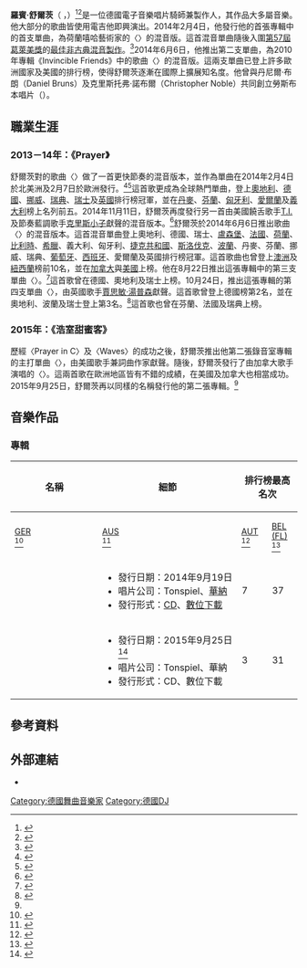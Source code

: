 {{noteTA
|G1=Show
|G2=Music
}}
{{Infobox musical artist
| name            = 羅賓·舒爾茨<br>Robin Schulz
| image           = Robin Schulz 02.jpg
| caption         = 2014年的舒爾茨
| background      = non_vocal_instrumentalist
| birth_name      = 
| alias           = 
| birth_date      = {{birth date and age|1987|4|28|df=yes}}
| years_active    = 2007年至今
| birth_place     = {{DEU}}[[下萨克森|下萨克森]][[奧斯納布呂克|奧斯納布呂克]]
| instrument      ={{flatlist|
* [[Ableton_Live|Ableton Live]]
}}  
| genre           = {{flatlist|
* {{le|深沈浩室|Deep house}}
* {{le|熱帶浩室|Tropical house}}<ref>{{cite web |url=http://www.gq.com/story/like-it-or-not-kygos-tropical-house-is-the-sound-of-the-summer |title=Like it or Not, Kygo's Tropical House is the Sound of the Summer|website=gq.com|publisher=[[GQ|GQ]]|first=Stelios|last=Phili|date=2015-04-01|accessdate=2015-10-02}}</ref>
}}
| occupation      = {{flatlist|
* 製作人
* 音樂家
* 唱片騎師
}}
| label           = {{flatlist|
* Tonspiel
* [[華納音樂集團|華納]]
}}
| associated_acts = {{flatlist|
* {{le|Mr Probz|Mr Probz}}
* [[潔絲敏·湯普森|潔絲敏·湯普森]]
* {{le|Lilly Wood and the Prick|Lilly Wood and the Prick}}
* {{le|弗朗西斯·耶茨|Francesco Yates}}
* {{le|伊西·尤伯|Ilsey Juber|伊西}}
* [[阿肯|阿肯]]
}}
| website         = {{URL|robin-schulz.com}}
}}

'''羅賓·舒爾茨'''（{{lang-de|'''Robin Schulz'''}} {{IPA-de|ʁobɪn ʃʊlts}}，{{bd|1987年|4月28日}}）<ref>{{cite web|url=http://www.residentadvisor.net/dj/robinschulz/biography |title=Robin Schulz: Biography|website=residentadvisor.net|publisher=Resident Advisor|accessdate=2015-10-02}}</ref><ref>{{cite web|url=https://twitter.com/robin37987/status/328459601337004032 |title=Twitter / robin37987: heute zu...|website= Twitter|publisher=Robin Schulz|date=2013-04-28|accessdate=2015-10-02}}</ref>是一位德國電子音樂唱片騎師兼製作人，其作品大多屬{{le|熱帶浩室|Tropical house}}音樂。他大部分的歌曲皆使用電吉他即興演出。2014年2月4日，他發行他的首張專輯中的首支單曲，為荷蘭嘻哈藝術家{{le|Mr Probz|Mr Probz}}的〈{{le|Waves (Mr Probz歌曲)|Waves (Mr Probz song)|Waves}}〉的混音版。這首混音單曲隨後入圍[[第57屆葛萊美獎|第57屆葛萊美獎]]的[[第57届格莱美奖#最佳非古典混音制作|最佳非古典混音製作]]。<ref>{{cite web|url=http://www.grammy.com/nominees?genre=30 |title=70. Best Remixed Recording, Non-Classical |accessdate=2015-02-19 |publisher=The Recording Academy |archiveurl=https://web.archive.org/web/20150210090016/http://www.grammy.com/nominees?genre=30 |archivedate=2015-02-10 |website=Grammy.org |deadurl=yes }}</ref>2014年6月6日，他推出第二支單曲，為{{le|Lilly Wood and the Prick|Lilly Wood and the Prick}}2010年專輯《Invincible Friends》中的歌曲〈{{le|Prayer in C|Prayer in C}}〉的混音版。這兩支單曲已登上許多歐洲國家及美國的排行榜，使得舒爾茨逐漸在國際上擴展知名度。他曾與丹尼爾·布朗（Daniel Bruns）及克里斯托弗·諾布爾（Christopher Noble）共同創立勞斯布本唱片（{{lang|de|Lausbuben Records}}）。

== 職業生涯 ==
===2013－14年：《Prayer》===
{{rellink|extraclasses=boilerplate seealso noprint|主條目：{{link-en|Prayer (羅賓·舒爾茨專輯)|Prayer (Robin Schulz album)}}}}
舒爾茨對{{le|Mr Probz|Mr Probz}}的歌曲〈{{le|Waves (Mr Probz歌曲)|Waves (Mr Probz song)|Waves}}〉做了一首更快節奏的混音版本，並作為單曲在2014年2月4日於北美洲及2月7日於歐洲發行。<ref>{{cite web |url=https://itunes.apple.com/us/album/waves-robin-schulz-radio-edit/id799801416 |title=Waves (Robin Schulz Radio Edit) – Single by Mr. Probz |work={{noitalic|[[iTunes_Store|iTunes Store]]}} |location=United States |publisher=[[Apple_Inc.|Apple]] |accessdate=2014-08-23}}</ref><ref>{{cite web |url=https://itunes.apple.com/gb/album/waves-robin-schulz-radio-edit/id791551773 |title=Waves (Robin Schulz Radio Edit) – Single by Mr. Probz |work={{noitalic|[[iTunes_Store|iTunes Store]]}} |location=United Kingdom |publisher=[[Apple_Inc.|Apple]] |accessdate=2014-08-23}}</ref>這首歌更成為全球熱門單曲，登上[[奧地利|奧地利]]、[[德國|德國]]、[[挪威|挪威]]、[[瑞典|瑞典]]、[[瑞士|瑞士]]及[[英國|英國]]排行榜冠軍，並在[[丹麥|丹麥]]、[[芬蘭|芬蘭]]、[[匈牙利|匈牙利]]、[[愛爾蘭|愛爾蘭]]及[[義大利|義大利]]榜上名列前五。2014年11月11日，舒爾茨再度發行另一首由美國饒舌歌手[[T.I.|T.I.]]及節奏藍調歌手[[克里斯小子|克里斯小子]]獻聲的混音版本。<ref name="Remix2DigitalSingle">{{cite web |url=https://itunes.apple.com/us/album/waves-feat.-chris-brown-t.i./id940232504 |title=Waves (feat. Chris Brown & T.I.) [Robin Schulz Remix] – Single by Mr. Probz |work={{noitalic|[[iTunes_Store|iTunes Store]]}} |location=United States |publisher=[[Apple_Inc.|Apple]] |accessdate=2014-11-15}}</ref>舒爾茨於2014年6月6日推出{{le|Lilly Wood and the Prick|Lilly Wood and the Prick}}歌曲〈{{le|Prayer in C|Prayer in C}}〉的混音版本。這首混音單曲登上奧地利、德國、瑞士、[[盧森堡|盧森堡]]、[[法國|法國]]、[[荷蘭|荷蘭]]、[[比利時|比利時]]、[[希臘|希臘]]、義大利、匈牙利、[[捷克共和國|捷克共和國]]、[[斯洛伐克|斯洛伐克]]、[[波蘭|波蘭]]、丹麥、芬蘭、挪威、瑞典、[[葡萄牙|葡萄牙]]、[[西班牙|西班牙]]、愛爾蘭及英國排行榜冠軍。這首歌曲也曾登上[[澳洲|澳洲]]及[[紐西蘭|紐西蘭]]榜前10名，並在[[加拿大|加拿大]]與[[美國|美國]]上榜。他在8月22日推出這張專輯中的第三支單曲〈{{le|Willst Du|Willst Du}}〉。<ref>{{cite web |url=https://www.youtube.com/watch?v=mNNfZuIA1GQ|title=Robin Schulz & Alligatoah - Willst Du (Offical Video) |work=[[YouTube|YouTube]]|publisher=Robin Schulz|accessdate=2014-08-23}}</ref>這首歌曾在德國、奧地利及瑞士上榜。10月24日，推出這張專輯的第四支單曲〈{{le|Sun Goes Down (羅賓·舒爾茨歌曲)|Sun Goes Down (Robin Schulz song)|Sun Goes Down}}〉，由英國歌手[[賈思敏·湯普森|賈思敏·湯普森]]獻聲。這首歌曾登上德國榜第2名，並在奧地利、波蘭及瑞士登上第3名。<ref>{{cite web|url=http://bestsellery.zpav.pl/airplays/top/archiwum.php?year=2015&idlisty=1513#title|title=ZPAV :: Bestsellery i wyróżnienia - AirPlays - Top - 27.12. - 02.01.2015|work=ZPAV|date=2015-01-02|accessdate=2015-02-04|language=pl}}</ref>這首歌也曾在芬蘭、法國及瑞典上榜。

=== 2015年：《浩室甜蜜客》 ===
{{rellink|extraclasses=boilerplate seealso noprint|主條目：{{link-en|浩室甜蜜客|Sugar (Robin Schulz album)}}}}
歷經〈Prayer in C〉及〈Waves〉的成功之後，舒爾茨推出他第二張錄音室專輯的主打單曲〈{{Le|Headlights (羅賓·舒爾茨歌曲)|Headlights (Robin Schulz song)|Headlights}}〉，由美國歌手兼詞曲作家{{le|伊西·尤伯|Ilsey Juber|伊西}}獻聲。隨後，舒爾茨發行了由加拿大歌手{{le|弗朗西斯·耶茨|Francesco Yates}}演唱的〈{{Le|Sugar (羅賓·舒爾茨歌曲)|Sugar (Robin Schulz song)|Sugar}}〉。這兩首歌在歐洲地區皆有不錯的成績，在美國及加拿大也相當成功。2015年9月25日，舒爾茨再以同樣的名稱發行他的第二張專輯。<ref name=":0" />

==音樂作品==

===專輯===
{| class="wikitable plainrowheaders" style="text-align:center;" border="1"
|-
! rowspan="2" scope="col" style="width:12em;" | 名稱
! rowspan="2" scope="col" style="width:18em;" | 細節
! colspan="10" scope="col" | 排行榜最高名次
! rowspan="2" scope="col" style="width:12em;" | [[音樂唱片銷售認證列表|認證]]
|-
! scope="col" style="width:3em;font-size:90%;" | [[GfK娱乐榜|GER]]<br /><ref name="GER">{{cite web | title=Robin Schulz | url=http://www.officialcharts.de/suche.asp?search=Robin+Schulz&x=7&y=7&country=de | work={{noitalic|musicline.de}} | publisher=GfK Entertainment | accessdate=2015-01-02 | language=de}}</ref>
! scope="col" style="width:3em;font-size:90%;" | [[澳大利亞唱片業協會榜|AUS]]<br><ref name="AUS">{{cite web|url=http://australian-charts.com/showinterpret.asp?interpret=Robin+Schulz|title= Discography Robin Schulz | publisher=Hung Medien | work={{noitalic|australian-charts.com}}}}</ref>
! scope="col" style="width:3em;font-size:90%;" | [[Ö3單曲榜|AUT]]<br><ref name="AUT">{{cite web|url=http://austriancharts.at/showinterpret.asp?interpret=Robin+Schulz|title= Discographie Robin Schulz | publisher=Hung Medien | language = de| work={{noitalic|austriancharts.at}} }}</ref>
! scope="col" style="width:3em;font-size:90%;" | [[Ultratop榜|BEL<br />(FL)]]<br /><ref name="VL">{{cite web|url=http://www.ultratop.be/nl/showinterpret.asp?interpret=Robin+Schulz|title= Discografie Robin Schulz | publisher=Hung Medien | work={{noitalic|ultratop.be}}| language= nl}}</ref>
! scope="col" style="width:3em;font-size:90%;" | [[Tracklisten|DEN]]<br /><ref name="DEN">{{cite web|url=http://danishcharts.com/showinterpret.asp?interpret=Robin+Schulz|title= Discography Robin Schulz | publisher=Hung Medien | work={{noitalic|danishcharts.com}}}}</ref>
! scope="col" style="width:3em;font-size:90%;" | [[VG-lista|NOR]]<br /><ref name="NOR">{{cite web|url=http://norwegiancharts.com/showinterpret.asp?interpret=Robin+Schulz|title= Discography Robin Schulz | publisher=Hung Medien | work={{noitalic|norwegiancharts.com}}}}</ref>
! scope="col" style="width:3em;font-size:90%;" | [[Sverigetopplistan|SWE]]<br /><ref name="SWE">{{cite web|url=http://swedishcharts.com/showinterpret.asp?interpret=Robin+Schulz|title= Discography Robin Schulz | publisher=Hung Medien | work={{noitalic|swedishcharts.com}}}}</ref>
! scope="col" style="width:3em;font-size:90%;" | [[Swiss_Hitparade|SWI]]<br /><ref name="SWI">{{cite web|url=http://swisscharts.com/showinterpret.asp?interpret=Robin+Schulz|title= Discography Robin Schulz | publisher=Hung Medien | language = de | work={{noitalic|swisscharts.com}}}}</ref>
! scope="col" style="width:3em;font-size:90%;" | [[告示牌200大專輯榜|US]]<br /><ref name="US200">{{cite web|url=http://www.billboard.com/artist/5901303/robin+schulz/chart?f=305|title=Robin Schulz – Chart history – Billboard 200|publisher=[[告示牌_(雜誌)|Billboard]]|accessdate=2014-11-01}}</ref>
! scope="col" style="width:3em;font-size:90%;" | {{Le|舞曲/電子專輯榜|Dance/Electronic Albums|US<br>舞曲}}<br /><ref name="USDance">{{cite web|url=http://www.billboard.com/artist/5901303/robin+schulz/chart?f=322|title=Robin Schulz – Chart history – Dance/Electronic Albums|publisher=[[告示牌_(雜誌)|Billboard]]|accessdate=2014-11-01}}</ref>
|-
! scope="row" | {{link-en|Prayer (羅賓·舒爾茨專輯)|Prayer (Robin Schulz album)|Prayer}}
|
* 發行日期：2014年9月19日
* 唱片公司：Tonspiel、[[華納音樂集團|華納]]
* 發行形式：[[CD|CD]]、[[數位音樂下載|數位下載]]
|7||37||10||42||30||20||18||4||42||3
|
* {{Le|德國聯邦音樂產業協會|Bundesverband Musikindustrie|BVMI}}：金<ref name="BVMI4">{{cite web|url=http://www.musikindustrie.de/gold_platin_datenbank/?action=suche&strTitel=&strInterpret=Robin+Schulz&strTtArt=alle&strAwards=checked|title=Gold–/Platin-Datenbank (Robin Schulz)|accessdate=2015-04-03|publisher=Bundesverband Musikindustrie|language=de}}</ref>
* [[國際唱片業協會|IFPI]]挪威：金<ref name="norwegiancerts">{{cite web|url=http://ifpi.no/component/rstrophybridge/?searchterm=Robin%20Schulz|title=Norwegian certifications - Robin Schulz|accessdate=2015-10-06|publisher=[[International_Federation_of_the_Phonographic_Industry|IFPI]] Norway|language=no}}</ref>
* IFPI瑞士：金<ref name="IFPI SWI2">{{cite web|url=http://www.swisscharts.com/search_certifications.asp?search=Robin+Schulz|title=The Official Swiss Charts and Music Community: Awards (Robin Schulz)|accessdate=2015-02-02|work={{noitalic|swisscharts.com}}|publisher=Hung Medien|language=de}}</ref>
|-
! scope="row" | {{link-en|浩室甜蜜客|Sugar (Robin Schulz album)}}
|
* 發行日期：2015年9月25日<ref name=":0">{{cite web|url=https://itunes.apple.com/de/album/sugar/id1016008689|title=Sugar by Robin Schulz|accessdate=2015-07-17|work={{noitalic|[[iTunes_Store|iTunes Store]]}}|publisher=[[Apple_Inc.|Apple]]|language=de}}</ref>
* 唱片公司：Tonspiel、華納
* 發行形式：CD、數位下載
|3||31||4||23||30||10||19||1||154||5
|
* BVMI：金<ref name="BVMI3">{{cite web|url=http://www.musikindustrie.de/gold_platin_datenbank/?action=suche&strTitel=&strInterpret=Robin+Schulz&strTtArt=alle&strAwards=checked|title=Gold–/Platin-Datenbank (Robin Schulz)|accessdate=2015-04-03|publisher=Bundesverband Musikindustrie|language=de}}</ref>
|}

== 參考資料 ==
{{reflist|2}}

== 外部連結 ==
* {{Commonscat-inline|Robin Schulz}}

{{Authority control}}
{{DEFAULTSORT:Schulz, Robin}}

[[Category:德國舞曲音樂家|Category:德國舞曲音樂家]]
[[Category:德國DJ|Category:德國DJ]]